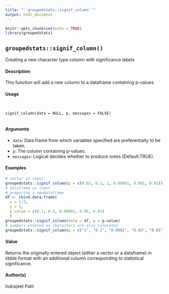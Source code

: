 ```yaml
---
title: "``groupedstats::signif_column``"
output: html_document
---
```

  
```r
knitr::opts_chunk$set(echo = TRUE)
library(groupedstats)
```

## ``groupedstats::signif_column()``

Creating a new character type column with significance labels

#### Description

This function will add a new column to a dataframe containing p-values

#### Usage
<pre><code>

signif_column(data = NULL, p, messages = FALSE)

</code></pre>
#### Arguments 

* ``data``: Data frame from which variables specified are preferentially to be taken.
* ``p``: The column containing p-values.
* ``messages``: Logical decides whether to produce notes (Default:TRUE).


#### Examples
```r

# vector as input
groupedstats::signif_column(p = c(0.05, 0.1, 1, 0.00001, 0.001, 0.01))
# dataframe as input
# preparing a newdataframe
df <- cbind.data.frame(
  x = 1:5,
  y = 1,
  p.value = c(0.1, 0.5, 0.00001, 0.05, 0.01)
  )
groupedstats::signif_column(data = df, p = p.value)
# numbers entered as characters are also tolerated
groupedstats::signif_column(p = c("1", "0.1", "0.0002", "0.03", "0.65"))
```
#### Value
Returns the originally entered object (either a vector or a dataframe) in tibble format with an additional column corresponding to statistical significance.

#### Author(s)
Indrajeet Patil
